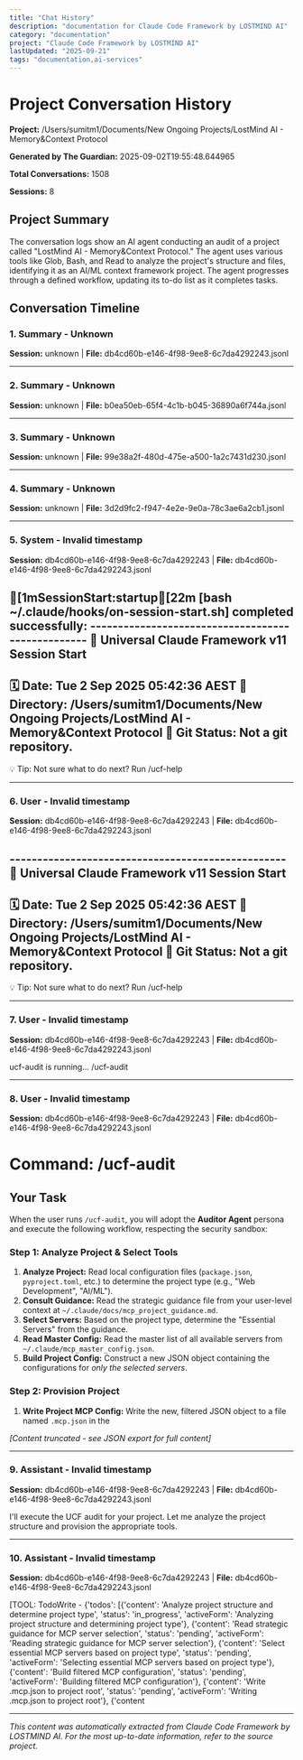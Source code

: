```yaml
---
title: "Chat History"
description: "documentation for Claude Code Framework by LOSTMIND AI"
category: "documentation"
project: "Claude Code Framework by LOSTMIND AI"
lastUpdated: "2025-09-21"
tags: "documentation,ai-services"
---
```


# Project Conversation History

**Project:** /Users/sumitm1/Documents/New Ongoing Projects/LostMind AI - Memory&Context Protocol

**Generated by The Guardian:** 2025-09-02T19:55:48.644965

**Total Conversations:** 1508

**Sessions:** 8

## Project Summary

The conversation logs show an AI agent conducting an audit of a project called "LostMind AI - Memory&Context Protocol." The agent uses various tools like Glob, Bash, and Read to analyze the project's structure and files, identifying it as an AI/ML context framework project.  The agent progresses through a defined workflow, updating its to-do list as it completes tasks.

## Conversation Timeline

### 1. Summary - Unknown

**Session:** unknown | **File:** db4cd60b-e146-4f98-9ee8-6c7da4292243.jsonl

---

### 2. Summary - Unknown

**Session:** unknown | **File:** b0ea50eb-65f4-4c1b-b045-36890a6f744a.jsonl

---

### 3. Summary - Unknown

**Session:** unknown | **File:** 99e38a2f-480d-475e-a500-1a2c7431d230.jsonl

---

### 4. Summary - Unknown

**Session:** unknown | **File:** 3d2d9fc2-f947-4e2e-9e0a-78c3ae6a2cb1.jsonl

---

### 5. System - Invalid timestamp

**Session:** db4cd60b-e146-4f98-9ee8-6c7da4292243 | **File:** db4cd60b-e146-4f98-9ee8-6c7da4292243.jsonl

[1mSessionStart:startup[22m [bash ~/.claude/hooks/on-session-start.sh] completed successfully: --------------------------------------------------
🚀 Universal Claude Framework v11 Session Start
--------------------------------------------------
🗓️  Date: Tue  2 Sep 2025 05:42:36 AEST
📍  Directory: /Users/sumitm1/Documents/New Ongoing Projects/LostMind AI - Memory&Context Protocol
🌳 Git Status:
   Not a git repository.
--------------------------------------------------
💡 Tip: Not sure what to do next? Run /ucf-help

---

### 6. User - Invalid timestamp

**Session:** db4cd60b-e146-4f98-9ee8-6c7da4292243 | **File:** db4cd60b-e146-4f98-9ee8-6c7da4292243.jsonl

<session-start-hook>--------------------------------------------------
🚀 Universal Claude Framework v11 Session Start
--------------------------------------------------
🗓️  Date: Tue  2 Sep 2025 05:42:36 AEST
📍  Directory: /Users/sumitm1/Documents/New Ongoing Projects/LostMind AI - Memory&Context Protocol
🌳 Git Status:
   Not a git repository.
--------------------------------------------------
💡 Tip: Not sure what to do next? Run /ucf-help</session-start-hook>

---

### 7. User - Invalid timestamp

**Session:** db4cd60b-e146-4f98-9ee8-6c7da4292243 | **File:** db4cd60b-e146-4f98-9ee8-6c7da4292243.jsonl

<command-message>ucf-audit is running…</command-message>
<command-name>/ucf-audit</command-name>

---

### 8. User - Invalid timestamp

**Session:** db4cd60b-e146-4f98-9ee8-6c7da4292243 | **File:** db4cd60b-e146-4f98-9ee8-6c7da4292243.jsonl

# Command: /ucf-audit

## Your Task

When the user runs `/ucf-audit`, you will adopt the **Auditor Agent** persona and execute the following workflow, respecting the security sandbox:

### Step 1: Analyze Project & Select Tools
1.  **Analyze Project:** Read local configuration files (`package.json`, `pyproject.toml`, etc.) to determine the project type (e.g., "Web Development", "AI/ML").
2.  **Consult Guidance:** Read the strategic guidance file from your user-level context at `~/.claude/docs/mcp_project_guidance.md`.
3.  **Select Servers:** Based on the project type, determine the "Essential Servers" from the guidance.
4.  **Read Master Config:** Read the master list of all available servers from `~/.claude/mcp_master_config.json`.
5.  **Build Project Config:** Construct a new JSON object containing the configurations for *only the selected servers*.

### Step 2: Provision Project
1.  **Write Project MCP Config:** Write the new, filtered JSON object to a file named `.mcp.json` in the 

*[Content truncated - see JSON export for full content]*

---

### 9. Assistant - Invalid timestamp

**Session:** db4cd60b-e146-4f98-9ee8-6c7da4292243 | **File:** db4cd60b-e146-4f98-9ee8-6c7da4292243.jsonl

I'll execute the UCF audit for your project. Let me analyze the project structure and provision the appropriate tools.

---

### 10. Assistant - Invalid timestamp

**Session:** db4cd60b-e146-4f98-9ee8-6c7da4292243 | **File:** db4cd60b-e146-4f98-9ee8-6c7da4292243.jsonl

[TOOL: TodoWrite - {'todos': [{'content': 'Analyze project structure and determine project type', 'status': 'in_progress', 'activeForm': 'Analyzing project structure and determining project type'}, {'content': 'Read strategic guidance for MCP server selection', 'status': 'pending', 'activeForm': 'Reading strategic guidance for MCP server selection'}, {'content': 'Select essential MCP servers based on project type', 'status': 'pending', 'activeForm': 'Selecting essential MCP servers based on project type'}, {'content': 'Build filtered MCP configuration', 'status': 'pending', 'activeForm': 'Building filtered MCP configuration'}, {'content': 'Write .mcp.json to project root', 'status': 'pending', 'activeForm': 'Writing .mcp.json to project root'}, {'content

---
*This content was automatically extracted from Claude Code Framework by LOSTMIND AI. For the most up-to-date information, refer to the source project.*

